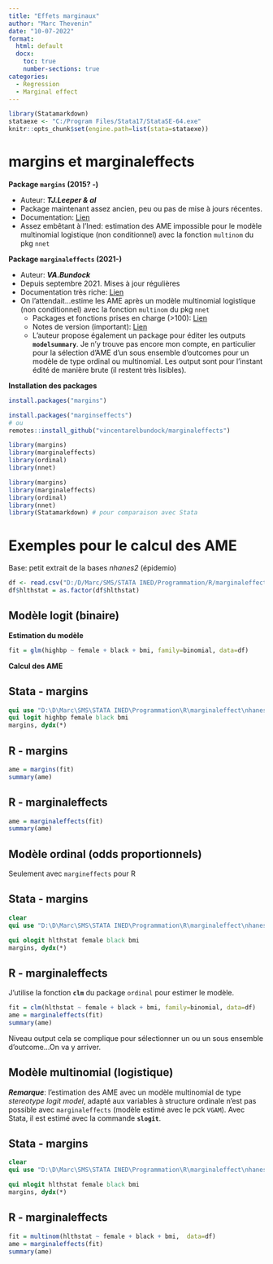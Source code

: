 ```yaml
---
title: "Effets marginaux"
author: "Marc Thevenin"
date: "10-07-2022"
format: 
  html: default
  docx:
    toc: true
    number-sections: true
categories:
  - Regression
  - Marginal effect
---
```


```r
library(Statamarkdown)
stataexe <- "C:/Program Files/Stata17/StataSE-64.exe"
knitr::opts_chunk$set(engine.path=list(stata=stataexe))
```

# **margins** et  **marginaleffects**

**Package `margins` (2015? -)**

* Auteur: ***TJ.Leeper & al***
* Package maintenant assez ancien, peu ou pas de mise à jours récentes. 
* Documentation: [Lien](https://cran.r-project.org/web/packages/margins/vignettes/Introduction.html)
* Assez embêtant à l'Ined: estimation des AME impossible pour le modèle multinomial logistique (non conditionnel) avec la fonction `multinom` du pkg `nnet`

**Package `marginaleffects` (2021-)**   

* Auteur: ***VA.Bundock***
* Depuis septembre 2021. Mises à jour régulières
* Documentation très riche: [Lien](https://vincentarelbundock.github.io/marginaleffects/index.html)
* On l'attendait...estime les AME après un modèle multinomial logistique (non conditionnel) avec la fonction `multinom` du pkg `nnet`
  * Packages et fonctions prises en charge (>100):   [Lien](https://vincentarelbundock.github.io/marginaleffects/articles/supported_models.html)
  * Notes de version (important): [Lien](https://vincentarelbundock.github.io/marginaleffects/news/index.html)
  * L'auteur propose également un package pour éditer les outputs **`modelsummary`**. Je n'y trouve pas encore mon compte, en particulier pour la sélection d'AME d'un sous ensemble d'outcomes pour un modèle de type ordinal ou multinomial. Les output sont pour l'instant édité de manière brute (il restent très lisibles).

**Installation des packages**

```r
install.packages("margins")
```


```r
install.packages("marginseffects")
# ou 
remotes::install_github("vincentarelbundock/marginaleffects")
```


```r
library(margins)
library(marginaleffects)
library(ordinal)
library(nnet)
```


```r
library(margins)
library(marginaleffects)
library(ordinal)
library(nnet)
library(Statamarkdown) # pour comparaison avec Stata 
```


# Exemples pour le calcul des AME


Base: petit extrait de la bases *nhanes2* (épidemio)

```r
df <- read.csv("D:/D/Marc/SMS/STATA INED/Programmation/R/marginaleffect/nhanes.csv")
df$hlthstat = as.factor(df$hlthstat)  
```


## Modèle logit (binaire) 

**Estimation du modèle**
```r
fit = glm(highbp ~ female + black + bmi, family=binomial, data=df)
```

**Calcul des AME**

::: panel-tabset

## Stata - margins

```stata
qui use "D:\D\Marc\SMS\STATA INED\Programmation\R\marginaleffect\nhanes.dta" , clear
qui logit highbp female black bmi 
margins, dydx(*) 
```


## R - margins

```r
ame = margins(fit)
summary(ame)
```


## R - marginaleffects

```r
ame = marginaleffects(fit)
summary(ame)
```
:::



## Modèle ordinal (odds proportionnels)

Seulement avec `margineffects` pour R

::: panel-tabset

## Stata - margins

```stata
clear
qui use "D:\D\Marc\SMS\STATA INED\Programmation\R\marginaleffect\nhanes.dta" 
```


```stata
qui ologit hlthstat female black bmi 
margins, dydx(*) 
```

## R - marginaleffects

J'utilise la fonction **`clm`** du package `ordinal` pour estimer le modèle.  


```r
fit = clm(hlthstat ~ female + black + bmi, family=binomial, data=df)
ame = marginaleffects(fit)
summary(ame)
```

:::

Niveau output cela se complique pour sélectionner un ou un sous ensemble d'outcome...On va y arriver. 


## Modèle multinomial (logistique)


***Remarque***: l'estimation des AME avec un modèle multinomial de type  *stereotype logit model*, adapté aux variables à structure ordinale n'est pas possible avec `marginaleffects` (modèle estimé avec le pck `VGAM`). Avec Stata, il est estimé avec la commande **`slogit`**.  

::: panel-tabset

## Stata - margins

```stata
clear
qui use "D:\D\Marc\SMS\STATA INED\Programmation\R\marginaleffect\nhanes.dta" 
```


```stata
qui mlogit hlthstat female black bmi 
margins, dydx(*) 
```



## R - marginaleffects


```r
fit = multinom(hlthstat ~ female + black + bmi,  data=df)
ame = marginaleffects(fit)
summary(ame)
```

:::





